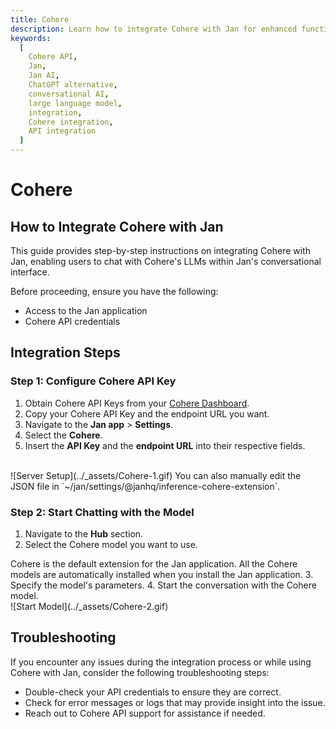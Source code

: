 ```yaml
---
title: Cohere
description: Learn how to integrate Cohere with Jan for enhanced functionality.
keywords:
  [
    Cohere API,
    Jan,
    Jan AI,
    ChatGPT alternative,
    conversational AI,
    large language model,
    integration,
    Cohere integration,
    API integration
  ]
---
```



# Cohere

## How to Integrate Cohere with Jan

This guide provides step-by-step instructions on integrating Cohere with Jan, enabling users to chat with Cohere's LLMs within Jan's conversational interface.

Before proceeding, ensure you have the following:
- Access to the Jan application
- Cohere API credentials

## Integration Steps

<Steps>

### Step 1: Configure Cohere API Key
1. Obtain Cohere API Keys from your [Cohere Dashboard](https://dashboard.cohere.com/).
2. Copy your Cohere API Key and the endpoint URL you want.
3. Navigate to the **Jan app** > **Settings**.
4. Select the **Cohere**.
5. Insert the **API Key** and the **endpoint URL** into their respective fields.
<br/>
![Server Setup](../_assets/Cohere-1.gif)

<Callout type='info'>
  You can also manually edit the JSON file in `~/jan/settings/@janhq/inference-cohere-extension`.
</Callout>

### Step 2: Start Chatting with the Model

1. Navigate to the **Hub** section.
2. Select the Cohere model you want to use.
<Callout type='info'>
Cohere is the default extension for the Jan application. All the Cohere models are automatically installed when you install the Jan application.
</Callout>
3. Specify the model's parameters.
4. Start the conversation with the Cohere model.
<br/>
![Start Model](../_assets/Cohere-2.gif)

</Steps>

## Troubleshooting

If you encounter any issues during the integration process or while using Cohere with Jan, consider the following troubleshooting steps:

- Double-check your API credentials to ensure they are correct.
- Check for error messages or logs that may provide insight into the issue.
- Reach out to Cohere API support for assistance if needed.